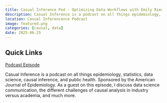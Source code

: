 ```yaml
---
title: Casual Inference Pod - Optimizing Data Workflows with Emily Riederer (Season 6, Episode 8)
description: Casual Inference is a podcast on all things epidemiology, statistics, data science, causal inference, and public health. Sponsored by the American Journal of Epidemiology. As a guest on this episode, I discuss data science communication, the different challenges of causal analysis in industry versus academia, and much more. 
location: Casual Inferencence Podcast
image: featured.png
categories: [causal, data]
date: 2025-06-25
---
```


## Quick Links

<span><i class = 'bi bi-mic'></i> [Podcast Episode](https://casualinfer.libsyn.com/site.pdf) </span>    

Casual Inference is a podcast on all things epidemiology, statistics, data science, causal inference, and public health. Sponsored by the American Journal of Epidemiology. As a guest on this episode, I discuss data science communication, the different challenges of causal analysis in industry versus academia, and much more. 
